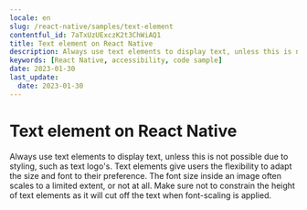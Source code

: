 ```yaml
---
locale: en
slug: /react-native/samples/text-element
contentful_id: 7aTxUzUExczK2t3ChWiAQ1
title: Text element on React Native
description: Always use text elements to display text, unless this is not possible due to styling, such as text logo's.
keywords: [React Native, accessibility, code sample]
date: 2023-01-30
last_update:
  date: 2023-01-30
---
```


# Text element on React Native

Always use text elements to display text, unless this is not possible due to styling, such as text logo's. Text elements give users the flexibility to adapt the size and font to their preference. The font size inside an image often scales to a limited extent, or not at all. Make sure not to constrain the height of text elements as it will cut off the text when font-scaling is applied.

<CodeSample id="text-element" locale="en" platform="react native"/>

